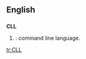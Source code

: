 ==English==

==={{abbreviation}}===
'''CLL'''

# {{context|Computing}}: command line language.

[[tr:CLL]]